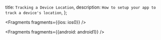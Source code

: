   title: `Tracking a Device Location`,
  description: `How to setup your app to track a device's location`,
};


<Fragments fragments={{ios: ios0}} />


<Fragments fragments={{android: android1}} />
